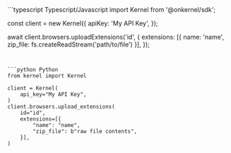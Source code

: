 <CodeGroup>
```typescript Typescript/Javascript
import Kernel from '@onkernel/sdk';

const client = new Kernel({
  apiKey: 'My API Key',
});

await client.browsers.uploadExtensions('id', {
  extensions: [{ name: 'name', zip_file: fs.createReadStream('path/to/file') }],
});
```


```python Python
from kernel import Kernel

client = Kernel(
    api_key="My API Key",
)
client.browsers.upload_extensions(
    id="id",
    extensions=[{
        "name": "name",
        "zip_file": b"raw file contents",
    }],
)
```
</CodeGroup>
